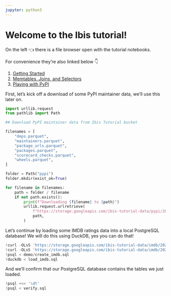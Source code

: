 ```yaml
---
jupyter: python3
---
```


# Welcome to the Ibis tutorial!

On the left 👈 there is a file browser open with the tutorial notebooks.

For convenience they're also linked below 👇

1. [Getting Started](./01%20-%20Getting%20Started.ipynb)
1. [Memtables, Joins, and Selectors](./02%20-%20Memtables,%20Joins,%20and%20Selectors.ipynb)
1. [Playing with PyPI](./03%20-%20Playing%20with%20PyPI.ipynb)


First, let's kick off a download of some PyPI maintainer data, we'll use this later on.

```python
import urllib.request
from pathlib import Path

## Download PyPI maintainer data from Ibis Tutorial bucket

filenames = [
    "deps.parquet",
    "maintainers.parquet",
    "package_urls.parquet",
    "packages.parquet",
    "scorecard_checks.parquet",
    "wheels.parquet",
]

folder = Path("pypi")
folder.mkdir(exist_ok=True)

for filename in filenames:
    path = folder / filename
    if not path.exists():
        print(f"Downloading {filename} to {path}")
        urllib.request.urlretrieve(
            f"https://storage.googleapis.com/ibis-tutorial-data/pypi/2024-04-24/{filename}",
            path,
        )
```

Let's continue by loading some IMDB ratings data into a local PostgreSQL database!
We will do this using DuckDB, yes you can do that!

```python
!curl -OLsS 'https://storage.googleapis.com/ibis-tutorial-data/imdb/2024-03-22/imdb_title_ratings.parquet'
!curl -OLsS 'https://storage.googleapis.com/ibis-tutorial-data/imdb/2024-03-22/imdb_title_basics.parquet'
!psql < demo/create_imdb.sql
!duckdb < load_imdb.sql
```

And we'll confirm that our PostgreSQL database contains the tables we just loaded.

```python
!psql <<< '\dt'
!psql < verify.sql
```
